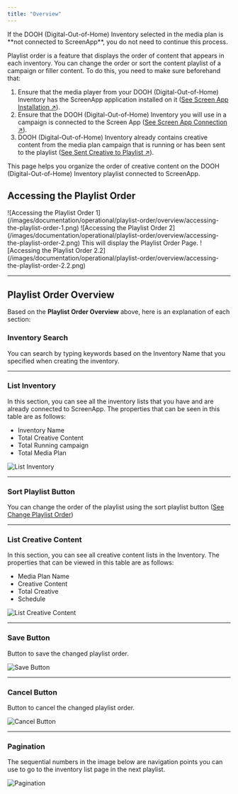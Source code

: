 ```yaml
---
title: "Overview"
---
```


<Info>
      If the DOOH (Digital-Out-of-Home) Inventory selected in the media plan is **not connected to ScreenApp**, you do not need to continue this process.
</Info>

Playlist order is a feature that displays the order of content that appears in each inventory. You can change the order or sort the content playlist of a campaign or filler content. To do this, you need to make sure beforehand that:

1. Ensure that the media player from your DOOH (Digital-Out-of-Home) Inventory has the ScreenApp application installed on it ([See Screen App Installation ↗]()).
2. Ensure that the DOOH (Digital-Out-of-Home) Inventory you will use in a campaign is connected to the Screen App ([See Screen App Connection ↗]()).
3. DOOH (Digital-Out-of-Home) Inventory already contains creative content from the media plan campaign that is running or has been sent to the playlist ([See Sent Creative to Playlist ↗]()).

This page helps you organize the order of creative content on the DOOH (Digital-Out-of-Home) Inventory playlist connected to ScreenApp.

## Accessing the Playlist Order

<Steps>
      <Step title="Click the 'Operational' Menu in the Navigation Bar ">
            ![Accessing the Playlist Order 1](/images/documentation/operational/playlist-order/overview/accessing-the-playlist-order-1.png)
      </Step>
      <Step title="Click the 'Playlist Order' Menu ">
            ![Accessing the Playlist Order 2](/images/documentation/operational/playlist-order/overview/accessing-the-playlist-order-2.png)
            This will display the Playlist Order Page.
            ![Accessing the Playlist Order 2.2](/images/documentation/operational/playlist-order/overview/accessing-the-playlist-order-2.2.png)
      </Step>
</Steps>

---

## Playlist Order Overview

Based on the **Playlist Order Overview** above, here is an explanation of each section:

### Inventory Search
You can search by typing keywords based on the Inventory Name that you specified when creating the inventory.

---

### List Inventory
In this section, you can see all the inventory lists that you have and are already connected to ScreenApp. The properties that can be seen in this table are as follows:

- Inventory Name
- Total Creative Content 
- Total Running campaign
- Total Media Plan

![List Inventory](/images/documentation/operational/playlist-order/overview/playlist-order-list-inventory.png)

---

### Sort Playlist Button
You can change the order of the playlist using the sort playlist button ([See Change Playlist Order]())

---

### List Creative Content
In this section, you can see all creative content lists in the Inventory. The properties that can be viewed in this table are as follows:

- Media Plan Name
- Creative Content 
- Total Creative
- Schedule

![List Creative Content](/images/documentation/operational/playlist-order/overview/playlist-order-list-creative-content.png)

---

### Save Button
Button to save the changed playlist order.

![Save Button](/images/documentation/operational/playlist-order/overview/playlist-order-save-button.png)

---

### Cancel Button
Button to cancel the changed playlist order.

![Cancel Button](/images/documentation/operational/playlist-order/overview/playlist-order-cancel-button.png)

---

### Pagination
The sequential numbers in the image below are navigation points you can use to go to the inventory list page in the next playlist.

![Pagination](/images/documentation/operational/playlist-order/overview/playlist-order-pagination.png)


